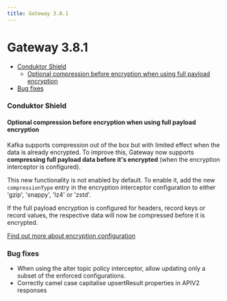 ```yaml
---
title: Gateway 3.8.1
---
```

# Gateway 3.8.1

- [Conduktor Shield](#conduktor-shield)
   - [Optional compression before encryption when using full payload encryption](#optional-compression-before-encryption-when-using-full-payload-encryption)
- [Bug fixes](#bug-fixes)

### Conduktor Shield

#### Optional compression before encryption when using full payload encryption

Kafka supports compression out of the box but with limited effect when the data is already encrypted. To improve this, Gateway now supports **compressing full payload data before it's encrypted** (when the encryption interceptor is configured).

This new functionality is not enabled by default. To enable it, add the new `compressionType` entry in the encryption interceptor configuration to either 'gzip', 'snappy', 'lz4' or 'zstd'. 

If the full payload encryption is configured for headers, record keys or record values, the respective data will now be compressed before it is encrypted.

[Find out more about encryption configuration](https://docs.conduktor.io/gateway/interceptors/data-security/encryption/encryption-configuration/#encryption-configuration)

### Bug fixes

- When using the alter topic policy interceptor, allow updating only a subset of the enforced configurations.
- Correctly camel case capitalise upsertResult properties in APIV2 responses